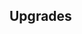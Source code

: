 {{Building
| name = Academy of Fire
| image = N/A
| category = {{BuildingCategory|category=Veteran Barracks}}
| cycle = 15s
| capacity = 3
| produce_per_cycle = 1 {{UnitLink|name=Fire Mage}}
| consume_per_cycle = 50 {{RessourceIcon|type=wheat}}
| build_cost = 130 {{RessourceIcon|type=wood}}, 55 {{RessourceIcon|type=metal}}, 100 {{RessourceIcon|type=gold}}
| description = Recruits Fire Mages.
}}

== Upgrades ==
{{Upgrade
| name = Combustion
| description = Fireballs set enemies on fire, dealing bonus 6 damage over time.
}}
{{Upgrade
| name = Damage dealt by Mages
| description = Increases damage dealt by Fire Mages by 50%.
}}
{{Upgrade
| name = Fire Mages' Capacity
| description = Increases capacity by 2.
}}